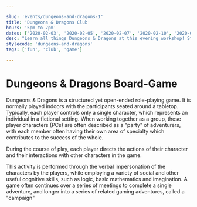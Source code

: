```yaml
---

slug: 'events/dungeons-and-dragons-1'
title: 'Dungeons & Dragons Club'
hours: '5pm to 7pm'
dates: ['2020-02-03', '2020-02-05', '2020-02-07', '2020-02-10', '2020-02-12', '2020-02-14', '2020-02-17', '2020-02-19', '2020-02-21', '2020-02-24', '2020-02-26','2020-02-28' ]
desc: "Learn all things Dungeons & Dragons at this evening workshop! Staff from Wonderland Toys will be here to explain how to play and show you everything you need to get started.  A great way to connect with the D&D community. Each session will cover a new topic."
stylecode: 'dungeons-and-dragons'
tags: ['fun', 'club', 'game']

---
```


# Dungeons & Dragons Board-Game

Dungeons & Dragons is a structured yet open-ended role-playing game. It is normally played indoors with the participants seated around a tabletop. Typically, each player controls only a single character, which represents an individual in a fictional setting. When working together as a group, these player characters (PCs) are often described as a "party" of adventurers, with each member often having their own area of specialty which contributes to the success of the whole.

During the course of play, each player directs the actions of their character and their interactions with other characters in the game. 

This activity is performed through the verbal impersonation of the characters by the players, while employing a variety of social and other useful cognitive skills, such as logic, basic mathematics and imagination. A game often continues over a series of meetings to complete a single adventure, and longer into a series of related gaming adventures, called a "campaign"